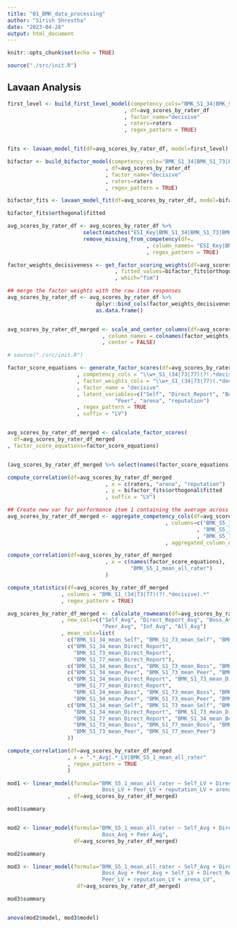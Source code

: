 ```yaml
---
title: "01_BMK_data_processing"
author: "Sirish Shrestha"
date: "2023-04-28"
output: html_document
---
```


```r

knitr::opts_chunk$set(echo = TRUE)

source("./src/init.R")


```


## Lavaan Analysis

```r

first_level <- build_first_level_model(competency_cols="BMK_S1_34|BMK_S1_73|BMK_S1_77"
                                     , df=avg_scores_by_rater_df
                                     , factor_name="decisive"
                                     , raters=raters
                                     , regex_pattern = TRUE)


fits <- lavaan_model_fit(df=avg_scores_by_rater_df, model=first_level)

```



```r

bifactor <- build_bifactor_model(competency_cols="BMK_S1_34|BMK_S1_73|BMK_S1_77"
                               , df=avg_scores_by_rater_df
                               , factor_name="decisive"
                               , raters=raters
                               , regex_pattern = TRUE)

bifactor_fits <- lavaan_model_fit(df=avg_scores_by_rater_df, model=bifactor)

bifactor_fits$orthogonal$fitted

```



```r

avg_scores_by_rater_df <- avg_scores_by_rater_df %>% 
                        select(matches("ESI_Key|BMK_S1_34|BMK_S1_73|BMK_S1_77|BMK_S2_8|BMK_S2_13|BMK_S2_15|BMK_S2_19|BMK_S2_22|BMK_S2_17|BMK_S2_25|BMK_S2_35|BMK_S2_18|BMK_S2_21|BMK_S2_23|BMK_S2_28|BMK_S2_30|BMK_S2_34|BMK_S2_36|BMK_S2_6|BMK_S2_7|BMK_S2_12|BMK_S2_14|BMK_S2_10|BMK_S2_5|BMK_S2_16|BMK_S2_26|BMK_S2_24|BMK_S2_33|BMK_S2_2|BMK_S2_20|BMK_S2_27|BMK_S2_29|BMK_S2_31|BMK_S2_32|BMK_S2_3|BMK_S2_4|BMK_S2_1|BMK_S2_11|BMK_S2_9|BMK_S5_1|BMK_S5_2|BMK_S5_3|BMK_S5_4|BMK_S5_5|BMK_S5_6|BMK_S5_7|BMK_S5_8|BMK_S5_9")) %>% 
                        remove_missing_from_competency(df=.
                                            , column_names= "ESI_Key|BMK_S1_34|BMK_S1_73|BMK_S1_77"
                                            , regex_pattern = TRUE)


```



```r


factor_weights_decisiveness <- get_factor_scoring_weights(df=avg_scores_by_rater_df
                                  , fitted_values=bifactor_fits$orthogonal$fitted
                                  , which="fsm")

## merge the factor weights with the raw item responses
avg_scores_by_rater_df <- avg_scores_by_rater_df %>% 
                            dplyr::bind_cols(factor_weights_decisiveness) %>%
                            as.data.frame()


avg_scores_by_rater_df_merged <- scale_and_center_columns(df=avg_scores_by_rater_df
                              , column_names = colnames(factor_weights_decisiveness)
                              , center = FALSE)


```





```r

# source("./src/init.R")

factor_score_equations <- generate_factor_scores(df=avg_scores_by_rater_df_merged
                      , competency_cols = "\\w+_S1_(34|73|77)(?!.*decisive).*"
                      , factor_weights_cols = "\\w+_S1_(34|73|77)(.*decisive)."
                      , factor_name = "decisive"
                      , latent_variables=c("Self", "Direct_Report", "Boss", 
                                  "Peer", "arena", "reputation")
                      , regex_pattern = TRUE
                      , suffix = "LV")


avg_scores_by_rater_df_merged <- calculate_factor_scores(
  df=avg_scores_by_rater_df_merged
, factor_score_equations=factor_score_equations)


(avg_scores_by_rater_df_merged %>% select(names(factor_score_equations)))

```



```r

compute_correlation(df=avg_scores_by_rater_df_merged
                               , x = c(raters, "arena", "reputation")
                               , y = bifactor_fits$orthogonal$fitted
                               , suffix = "LV")

```


```r

## Create new var for performance item 1 containing the average across the three rater groups.
avg_scores_by_rater_df_merged <- aggregate_competency_cols(df=avg_scores_by_rater_df_merged
                                                  , columns=c("BMK_S5_1_mean_Boss"
                                                            , "BMK_S5_1_mean_Direct_Report"
                                                            , "BMK_S5_1_mean_Peer")
                                                  , aggregated_column_name="BMK_S5_1_mean_all_rater")


```



```r

compute_correlation(df=avg_scores_by_rater_df_merged
                               , x = c(names(factor_score_equations),
                                       "BMK_S5_1_mean_all_rater")
                               )
```



```r


compute_statistics(df=avg_scores_by_rater_df_merged
                 , columns = "BMK_S1_(34|73|77)(?!.*decisive).*"
                 , regex_pattern = TRUE)


```



```r

avg_scores_by_rater_df_merged <- calculate_rowmeans(df=avg_scores_by_rater_df_merged
                 , new_cols=c("Self_Avg", "Direct_Report_Avg", "Boss_Avg", 
                              "Peer_Avg", "Inf_Avg", "All_Avg")
                 , mean_cols=list(
                   c("BMK_S1_34_mean_Self", "BMK_S1_73_mean_Self", "BMK_S1_77_mean_Self"),
                   c("BMK_S1_34_mean_Direct_Report", 
                     "BMK_S1_73_mean_Direct_Report", 
                     "BMK_S1_77_mean_Direct_Report"),
                   c("BMK_S1_34_mean_Boss", "BMK_S1_73_mean_Boss", "BMK_S1_77_mean_Boss"),
                   c("BMK_S1_34_mean_Peer", "BMK_S1_73_mean_Peer", "BMK_S1_77_mean_Peer"),
                   c("BMK_S1_34_mean_Direct_Report", "BMK_S1_73_mean_Direct_Report",
                     "BMK_S1_77_mean_Direct_Report", 
                     "BMK_S1_34_mean_Boss", "BMK_S1_73_mean_Boss", "BMK_S1_77_mean_Boss", 
                     "BMK_S1_34_mean_Peer", "BMK_S1_73_mean_Peer", "BMK_S1_77_mean_Peer"),
                   c("BMK_S1_34_mean_Self", "BMK_S1_73_mean_Self", "BMK_S1_77_mean_Self", 
                     "BMK_S1_34_mean_Direct_Report", "BMK_S1_73_mean_Direct_Report",
                     "BMK_S1_77_mean_Direct_Report", "BMK_S1_34_mean_Boss", 
                     "BMK_S1_73_mean_Boss", "BMK_S1_77_mean_Boss", "BMK_S1_34_mean_Peer", 
                     "BMK_S1_73_mean_Peer", "BMK_S1_77_mean_Peer")
                   ))


```



```r

compute_correlation(df=avg_scores_by_rater_df_merged
                   , x = ".*_Avg|.*_LV|BMK_S5_1_mean_all_rater"
                   , regex_pattern = TRUE
                   )

```



```r

mod1 <- linear_model(formula="BMK_S5_1_mean_all_rater ~ Self_LV + Direct_Report_LV + 
                              Boss_LV + Peer_LV + reputation_LV + arena_LV"
                   , df=avg_scores_by_rater_df_merged)

mod1$summary


mod2 <- linear_model(formula="BMK_S5_1_mean_all_rater ~ Self_Avg + Direct_Report_Avg +
                              Boss_Avg + Peer_Avg", 
                     df=avg_scores_by_rater_df_merged)

mod2$summary

mod3 <- linear_model(formula="BMK_S5_1_mean_all_rater ~ Self_Avg + Direct_Report_Avg + 
                              Boss_Avg + Peer_Avg + Self_LV + Direct_Report_LV + Boss_LV + 
                              Peer_LV + reputation_LV + arena_LV",
                      df=avg_scores_by_rater_df_merged)

mod3$summary


anova(mod2$model, mod3$model)


```

